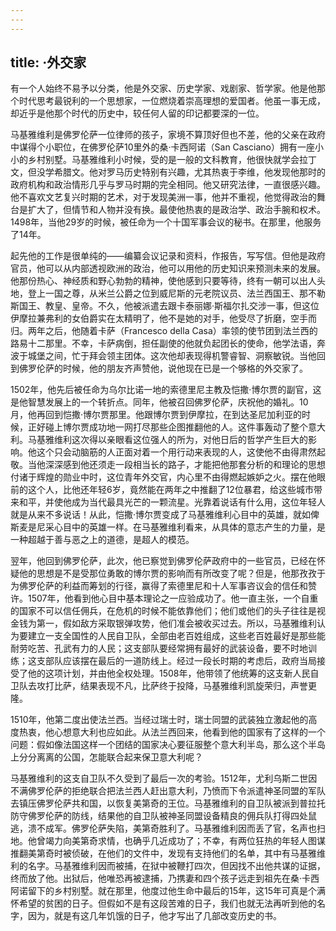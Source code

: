 ```yaml
---
---
---
```

title: ·外交家
---




有一个人始终不易予以分类，他是外交家、历史学家、戏剧家、哲学家。他是他那个时代思考最锐利的一个思想家，一位燃烧着崇高理想的爱国者。他虽一事无成，却近乎是他那个时代的历史中，较任何人留的印记都要深的一位。

马基雅维利是佛罗伦萨一位律师的孩子，家境不算顶好但也不差，他的父亲在政府中谋得个小职位，在佛罗伦萨10里外的桑·卡西阿诺（San Casciano）拥有一座小小的乡村别墅。马基雅维利小时候，受的是一般的文科教育，他很快就学会拉丁文，但没学希腊文。他对罗马历史特别有兴趣，尤其热衷于李维，他发现他那时的政府机构和政治情形几乎与罗马时期的完全相同。他又研究法律，一直很感兴趣。他不喜欢文艺复兴时期的艺术，对于发现美洲一事，他并不重视，他觉得政治的舞台是扩大了，但情节和人物并没有换。最使他热衷的是政治学、政治手腕和权术。1498年，当他29岁的时候，被任命为一个十国军事会议的秘书。在那里，他服务了14年。

起先他的工作是很单纯的——编纂会议记录和资料，作报告，写写信。但他是政府官员，他可以从内部透视欧洲的政治，他可以用他的历史知识来预测未来的发展。他那份热心、神经质和野心勃勃的精神，使他感到只要等待，终有一朝可以出人头地，登上一国之尊，从米兰公爵之位到威尼斯的元老院议员、法兰西国王、那不勒斯国王、教皇、皇帝。不久，他被派遣去跟卡泰丽娜·斯福尔扎交涉一事，但这位伊摩拉兼弗利的女伯爵实在太精明了，他不是她的对手，他受尽了折磨，空手而归。两年之后，他随着卡萨（Francesco della Casa）率领的使节团到法兰西的路易十二那里。不幸，卡萨病倒，担任副使的他就负起团长的使命，他学法语，奔波于城堡之间，忙于拜会领主团体。这次他却表现得机警睿智、洞察敏锐。当他回到佛罗伦萨的时候，他的朋友齐声赞他，说他现在已是一个够格的外交家了。

1502年，他先后被任命为乌尔比诺一地的索德里尼主教及恺撒·博尔贾的副官，这是他智慧发展上的一个转折点。同年，他被召回佛罗伦萨，庆祝他的婚礼。10月，他再回到恺撒·博尔贾那里。他跟博尔贾到伊摩拉，在到达圣尼加利亚的时候，正好碰上博尔贾成功地一网打尽那些企图推翻他的人。这件事轰动了整个意大利。马基雅维利这次得以亲眼看这位强人的所为，对他日后的哲学产生巨大的影响。他这个只会动脑筋的人正面对着一个用行动来表现的人，这使他不由得肃然起敬。当他深深感到他还须走一段相当长的路子，才能把他那套分析的和理论的思想付诸于辉煌的勋业中时，这位青年外交官，内心里不由得燃起嫉妒之火。摆在他眼前的这个人，比他还年轻6岁，竟然能在两年之中推翻了12位暴君，给这些城市带来和平，并使他成为当代最具光芒的一颗流星。光靠着说话有什么用，这位年轻人就是从来不多说话！从此，恺撒·博尔贾变成了马基雅维利心目中的英雄，就如俾斯麦是尼采心目中的英雄一样。在马基雅维利看来，从具体的意志产生的力量，是一种超越于善与恶之上的道德，是超人的模范。

翌年，他回到佛罗伦萨，此次，他已察觉到佛罗伦萨政府中的一些官员，已经在怀疑他的思想是不是受那位勇敢的博尔贾的影响而有所改变了呢？但是，他那孜孜于为佛罗伦萨的利益而筹划的行径，赢得了索德里尼和十人军事咨议会的信任和赞许。1507年，他看到他心目中基本理论之一应验成功了。他一直主张，一个自重的国家不可以信任佣兵，在危机的时候不能依靠他们；他们或他们的头子往往是视金钱为第一，假如敌方采取银弹攻势，他们准会被收买过去。所以，马基雅维利认为要建立一支全国性的人民自卫队，全部由老百姓组成，这些老百姓最好是那些能耐劳吃苦、孔武有力的人民；这支部队要经常拥有最好的武装设备，要不时地训练；这支部队应该摆在最后的一道防线上。经过一段长时期的考虑后，政府当局接受了他的这项计划，并由他全权处理。1508年，他带领了他统筹的这支新人民自卫队去攻打比萨，结果表现不凡，比萨终于投降，马基雅维利凯旋荣归，声誉更隆。

1510年，他第二度出使法兰西。当经过瑞士时，瑞士同盟的武装独立激起他的高度热衷，他心想意大利也应如此。从法兰西回来，他看到他的国家有了这样的一个问题：假如像法国这样一个团结的国家决心要征服整个意大利半岛，那么这个半岛上分分离离的公国，怎能联合起来保卫意大利呢？

马基雅维利的这支自卫队不久受到了最后一次的考验。1512年，尤利乌斯二世因不满佛罗伦萨的拒绝联合把法兰西人赶出意大利，乃愤而下令派遣神圣同盟的军队去镇压佛罗伦萨共和国，以恢复美第奇的王位。马基雅维利的自卫队被派到普拉托防守佛罗伦萨的防线，结果他的自卫队被神圣同盟设备精良的佣兵队打得四处鼠逃，溃不成军。佛罗伦萨失陷，美第奇胜利了。马基雅维利因而丢了官，名声也扫地。他曾竭力向美第奇求情，也确乎几近成功了；不幸，有两位狂热的年轻人图谋推翻美第奇时被侦破，在他们的文件中，发现有支持他们的名单，其中有马基雅维利的名字。马基雅维利因而被捕，在狱中被鞭打四次，但因找不出他共谋的证据，终而放了他。出狱后，他唯恐再被逮捕，乃携妻和四个孩子远走到祖先在桑·卡西阿诺留下的乡村别墅。就在那里，他度过他生命中最后的15年，这15年可真是个满怀希望的贫困的日子。但假如不是有这段苦难的日子，我们也就无法再听到他的名字，因为，就是有这几年饥饿的日子，他才写出了几部改变历史的书。